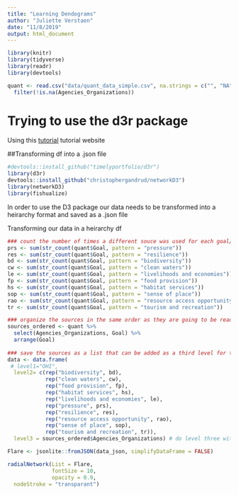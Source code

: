 ```yaml
---
title: "Learning Dendograms"
author: "Juliette Verstaen"
date: "11/8/2019"
output: html_document
---
```


```r
library(knitr)
library(tidyverse)
library(readr)
library(devtools)
```

```r
quant <- read.csv("data/quant_data_simple.csv", na.strings = c("", "NA")) %>% 
  filter(!is.na(Agencies_Organizations)) 
```

# Trying to use the d3r package 
Using this [tutorial](https://www.d3-graph-gallery.com/graph/dendrogram_radial_basic.html) tutorial website 

##Transforming df into a .json file 

```r
#devtools::install_github("timelyportfolio/d3r")
library(d3r)
devtools::install_github("christophergandrud/networkD3")
library(networkD3)
library(fishualize)
```

In order to use the D3 package our data needs to be transformed into a heirarchy format and saved as a .json file

Transforming our data in a heirarchy df
```r
### count the number of times a different souce was used for each goal/prs/res 
prs <- sum(str_count(quant$Goal, pattern = "pressure"))
res <- sum(str_count(quant$Goal, pattern = "resilience"))
bd <- sum(str_count(quant$Goal, pattern = "biodiversity"))
cw <- sum(str_count(quant$Goal, pattern = "clean waters"))
le <- sum(str_count(quant$Goal, pattern = "livelihoods and economies"))
fp <- sum(str_count(quant$Goal, pattern = "food provision"))
hs <- sum(str_count(quant$Goal, pattern = "habitat services"))
sop <- sum(str_count(quant$Goal, pattern = "sense of place"))
rao <- sum(str_count(quant$Goal, pattern = "resource access opportunity"))
tr <- sum(str_count(quant$Goal, pattern = "tourism and recreation"))

### organize the sources in the same order as they are going to be read in below, so they match up with the right goal/prs/res 
sources_ordered <- quant %>% 
  select(Agencies_Organizations, Goal) %>% 
  arrange(Goal) 
  
### save the sources as a list that can be added as a third level for the dendogram. They need to be in alphabetical order to match up with the sources 
data <- data.frame(
 # level1="OHI",
  level2= c(rep("biodiversity", bd),
            rep("clean waters", cw),
            rep("food provision", fp),
            rep("habitat services", hs),
            rep("livelihoods and economies", le),
            rep("pressure", prs), 
            rep("resilience", res),
            rep("resource access opportunity", rao),
            rep("sense of place", sop),
            rep("tourism and recreation", tr)),
  level3 = sources_ordered$Agencies_Organizations) # do level three with "Goal" instead of "Agencies and Orgs" as a check. they should all match up
```



```r
Flare <- jsonlite::fromJSON(data_json, simplifyDataFrame = FALSE)

radialNetwork(List = Flare, 
              fontSize = 10, 
              opacity = 0.9,
  nodeStroke = "transparant")
```
















